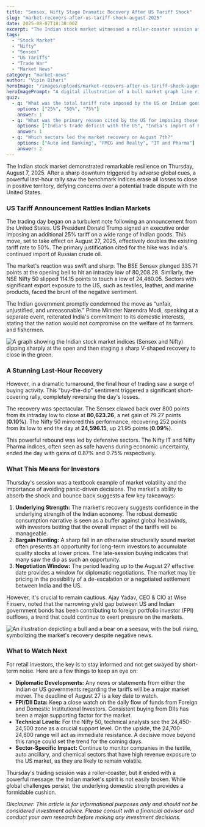 ```yaml
---
title: "Sensex, Nifty Stage Dramatic Recovery After US Tariff Shock"
slug: "market-recovers-after-us-tariff-shock-august-2025"
date: 2025-08-07T18:30:00Z
excerpt: "The Indian stock market witnessed a roller-coaster session after the US announced a tariff hike on Indian goods. After a sharp gap-down opening, the Sensex and Nifty staged a dramatic last-hour recovery to close in the green."
tags:
  - "Stock Market"
  - "Nifty"
  - "Sensex"
  - "US Tariffs"
  - "Trade War"
  - "Market News"
category: "market-news"
author: "Vipin Bihari"
heroImage: "/images/uploads/market-recovers-after-us-tariff-shock-august-2025/hero-image.jpg"
heroImagePrompt: "A digital illustration of a bull market graph line rising in front of the Indian flag, symbolizing economic resilience amidst global trade tensions."
quiz:
  - q: "What was the total tariff rate imposed by the US on Indian goods after the recent announcement?"
    options: ["25%", "50%", "75%"]
    answer: 1
  - q: "What was the primary reason cited by the US for imposing these additional tariffs?"
    options: ["India's trade deficit with the US", "India's import of Russian oil", "Intellectual property concerns"]
    answer: 1
  - q: "Which sectors led the market recovery on August 7th?"
    options: ["Auto and Banking", "FMCG and Realty", "IT and Pharma"]
    answer: 2
---
```


The Indian stock market demonstrated remarkable resilience on Thursday, August 7, 2025. After a sharp downturn triggered by adverse global cues, a powerful last-hour rally saw the benchmark indices erase all losses to close in positive territory, defying concerns over a potential trade dispute with the United States.

### US Tariff Announcement Rattles Indian Markets

The trading day began on a turbulent note following an announcement from the United States. US President Donald Trump signed an executive order imposing an additional 25% tariff on a wide range of Indian goods. This move, set to take effect on August 27, 2025, effectively doubles the existing tariff rate to 50%. The primary justification cited for the hike was India's continued import of Russian crude oil.

The market's reaction was swift and sharp. The BSE Sensex plunged 335.71 points at the opening bell to hit an intraday low of 80,208.28. Similarly, the NSE Nifty 50 slipped 114.15 points to touch a low of 24,460.05. Sectors with significant export exposure to the US, such as textiles, leather, and marine products, faced the brunt of the negative sentiment.

The Indian government promptly condemned the move as “unfair, unjustified, and unreasonable.” Prime Minister Narendra Modi, speaking at a separate event, reiterated India's commitment to its domestic interests, stating that the nation would not compromise on the welfare of its farmers and fishermen.

![A graph showing the Indian stock market indices (Sensex and Nifty) dipping sharply at the open and then staging a sharp V-shaped recovery to close in the green.](/images/uploads/market-recovers-after-us-tariff-shock-august-2025/market-recovery-chart.png)

### A Stunning Last-Hour Recovery

However, in a dramatic turnaround, the final hour of trading saw a surge of buying activity. This "buy-the-dip" sentiment triggered a significant short-covering rally, completely reversing the day's losses.

The recovery was spectacular. The Sensex clawed back over 800 points from its intraday low to close at **80,623.26**, a net gain of 79.27 points (**0.10%**). The Nifty 50 mirrored this performance, recovering 252 points from its low to end the day at **24,596.15**, up 21.95 points (**0.09%**).

This powerful rebound was led by defensive sectors. The Nifty IT and Nifty Pharma indices, often seen as safe havens during economic uncertainty, ended the day with gains of 0.87% and 0.75% respectively.

### What This Means for Investors

Thursday's session was a textbook example of market volatility and the importance of avoiding panic-driven decisions. The market's ability to absorb the shock and bounce back suggests a few key takeaways:

1.  **Underlying Strength:** The market's recovery suggests confidence in the underlying strength of the Indian economy. The robust domestic consumption narrative is seen as a buffer against global headwinds, with investors betting that the overall impact of the tariffs will be manageable.
2.  **Bargain Hunting:** A sharp fall in an otherwise structurally sound market often presents an opportunity for long-term investors to accumulate quality stocks at lower prices. The late-session buying indicates that many saw the dip as such an opportunity.
3.  **Negotiation Window:** The period leading up to the August 27 effective date provides a window for diplomatic negotiations. The market may be pricing in the possibility of a de-escalation or a negotiated settlement between India and the US.

However, it's crucial to remain cautious. Ajay Yadav, CEO & CIO at Wise Finserv, noted that the narrowing yield gap between US and Indian government bonds has been contributing to foreign portfolio investor (FPI) outflows, a trend that could continue to exert pressure on the markets.

![An illustration depicting a bull and a bear on a seesaw, with the bull rising, symbolizing the market's recovery despite negative news.](/images/uploads/market-recovers-after-us-tariff-shock-august-2025/bull-vs-bear.png)

### What to Watch Next

For retail investors, the key is to stay informed and not get swayed by short-term noise. Here are a few things to keep an eye on:

*   **Diplomatic Developments:** Any news or statements from either the Indian or US governments regarding the tariffs will be a major market mover. The deadline of August 27 is a key date to watch.
*   **FPI/DII Data:** Keep a close watch on the daily flow of funds from Foreign and Domestic Institutional Investors. Consistent buying from DIIs has been a major supporting factor for the market.
*   **Technical Levels:** For the Nifty 50, technical analysts see the 24,450-24,500 zone as a crucial support level. On the upside, the 24,700-24,800 range will act as immediate resistance. A decisive move beyond this range could set the trend for the coming days.
*   **Sector-Specific Impact:** Continue to monitor companies in the textile, auto ancillary, and chemical sectors that have high revenue exposure to the US market, as they are likely to remain volatile.

Thursday's trading session was a roller-coaster, but it ended with a powerful message: the Indian market's spirit is not easily broken. While global challenges persist, the underlying domestic strength provides a formidable cushion.

*Disclaimer: This article is for informational purposes only and should not be considered investment advice. Please consult with a financial advisor and conduct your own research before making any investment decisions.*